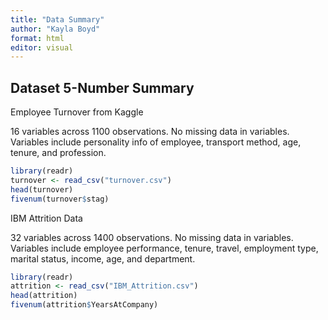 ```yaml
---
title: "Data Summary"
author: "Kayla Boyd"
format: html
editor: visual
---
```


## Dataset 5-Number Summary

Employee Turnover from Kaggle

16 variables across 1100 observations. No missing data in variables. Variables include personality info of employee, transport method, age, tenure, and profession.

```r
library(readr)
turnover <- read_csv("turnover.csv")
head(turnover)
fivenum(turnover$stag)
```

IBM Attrition Data

32 variables across 1400 observations. No missing data in variables. Variables include employee performance, tenure, travel, employment type, marital status, income, age, and department.

```r
library(readr)
attrition <- read_csv("IBM_Attrition.csv")
head(attrition)
fivenum(attrition$YearsAtCompany)
```
